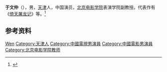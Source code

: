 '''于文仲'''（{{bd|1929年|1月}}），男，[[天津|天津]]人，中国演员，[[北京电影学院|北京电影学院]]表演学院副教授。代表作有《[[倚天屠龍記_(2003年電視劇)|倚天屠龙记]]》等。<ref>{{Cite book|title=中国电影电视艺术家辞典|author=何厚桢主编|publisher=中国学术期刊（光盘版）电子杂志社|year=2007|isbn=|location=北京|pages=}}</ref>

== 参考资料 ==
{{reflist}}

{{中国人物小作品}}

{{Authority control}}
{{DEFAULTSORT:Yu于}}
[[Category:于姓|Wen]]
[[Category:天津人|Category:天津人]]
[[Category:中國電視男演員|Category:中國電視男演員]]
[[Category:中國電影男演員|Category:中國電影男演員]]
[[Category:北京电影学院教师|Category:北京电影学院教师]]